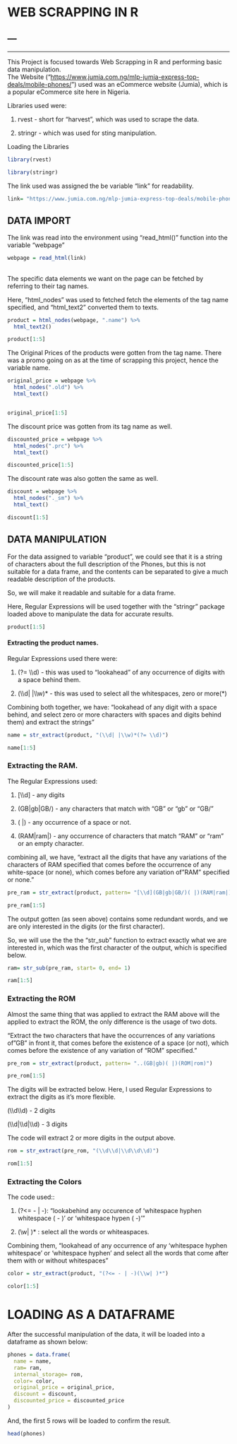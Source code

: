 # WEB SCRAPPING IN R

---
---
---

This Project is focused towards Web Scrapping in R and performing basic data manipulation.\
The Website ("<https://www.jumia.com.ng/mlp-jumia-express-top-deals/mobile-phones/>") used was an eCommerce website (Jumia), which is a popular eCommerce site here in Nigeria.

Libraries used were:

1) rvest - short for "harvest", which was used to scrape the data.

2) stringr - which was used for sting manipulation.

Loading the Libraries

```r
library(rvest)

library(stringr)
```

The link used was assigned the be variable "link" for readability.

```r
link= "https://www.jumia.com.ng/mlp-jumia-express-top-deals/mobile-phones/"
```

## DATA IMPORT

The link was read into the environment using "read_html()" function into the variable "webpage"

```r
webpage = read_html(link)
```

## 

The specific data elements we want on the page can be fetched by referring to their tag names.

Here, "html_nodes" was used to fetched fetch the elements of the tag name specified, and "html_text2" converted them to texts.

```r
product = html_nodes(webpage, ".name") %>% 
  html_text2()

product[1:5]
```

The Original Prices of the products were gotten from the tag name. There was a promo going on as at the time of scrapping this project, hence the variable name.

```r
original_price = webpage %>% 
  html_nodes(".old") %>% 
  html_text()


original_price[1:5]
```

The discount price was gotten from its tag name as well.

```r
discounted_price = webpage %>% 
  html_nodes(".prc") %>%
  html_text()

discounted_price[1:5]
```

The discount rate was also gotten the same as well.

```r
discount = webpage %>% 
  html_nodes("._sm") %>% 
  html_text()

discount[1:5]
```

## DATA MANIPULATION

For the data assigned to variable "product", we could see that it is a string of characters about the full description of the Phones, but this is not suitable for a data frame, and the contents can be separated to give a much readable description of the products.

So, we will make it readable and suitable for a data frame.

Here, Regular Expressions will be used together with the "stringr" package loaded above to manipulate the data for accurate results.

```r
product[1:5]
```

#### Extracting the product names.

Regular Expressions used there were:

1) (?= \\\\d) - this was used to "lookahead" of any occurrence of digits with a space behind them.

2) (\\\\d\| \|\\\\w)\* - this was used to select all the whitespaces, zero or more(\*)

Combining both together, we have: "lookahead of any digit with a space behind, and select zero or more characters with spaces and digits behind them) and extract the strings"

```r
name = str_extract(product, "(\\d| |\\w)*(?= \\d)")

name[1:5]
```

### Extracting the RAM.

The Regular Expressions used:

1) [\\\\d] - any digits

2) (GB\|gb\|GB/) - any characters that match with "GB" or "gb" or "GB/"

3) ( \|) - any occurrence of a space or not.

4) (RAM\|ram\|) - any occurrence of characters that match "RAM" or "ram" or an empty character.

combining all, we have, "extract all the digits that have any variations of the characters of RAM specified that comes before the occurrence of any white-space (or none), which comes before any variation of "RAM" specified or none."

```r
pre_ram = str_extract(product, pattern= "[\\d](GB|gb|GB/)( |)(RAM|ram|)")

pre_ram[1:5]
```

The output gotten (as seen above) contains some redundant words, and we are only interested in the digits (or the first character).

So, we will use the the the "str_sub" function to extract exactly what we are interested in, which was the first character of the output, which is specified below.

```r

ram= str_sub(pre_ram, start= 0, end= 1)

ram[1:5]
```

### Extracting the ROM

Almost the same thing that was applied to extract the RAM above will the applied to extract the ROM, the only difference is the usage of two dots.

"Extract the two characters that have the occurrences of any variations of "GB" in front it, that comes before the existence of a space (or not), which comes before the existence of any variation of "ROM" specified."

```r
pre_rom = str_extract(product, pattern= "..(GB|gb)( |)(ROM|rom)")

pre_rom[1:5]
```

The digits will be extracted below. Here, I used Regular Expressions to extract the digits as it's more flexible.

(\\\\d\\\\d) - 2 digits

(\\\\d\|\\\\d\|\\\\d) - 3 digits

The code will extract 2 or more digits in the output above.

```r
rom = str_extract(pre_rom, "(\\d\\d|\\d\\d\\d)")

rom[1:5]
```

### Extracting the Colors

The code used::

1) (?\<= - \| -): "lookabehind any occurence of 'whitespace hyphen whitespace ( - )' or 'whitespace hypen ( -)'"

2) (\\w\| )\* : select all the words or whiteaspaces.

Combining them, "lookahead of any occurrence of any 'whitespace hyphen whitespace' or 'whitespace hyphen' and select all the words that come after them with or without whitespaces"

```r
color = str_extract(product, "(?<= - | -)(\\w| )*")

color[1:5]
```

# LOADING AS A DATAFRAME

After the successful manipulation of the data, it will be loaded into a dataframe as shown below:

```r
phones = data.frame(
  name = name,
  ram= ram,
  internal_storage= rom,
  color= color,
  original_price = original_price,
  discount = discount,
  discounted_price = discounted_price
)


```

And, the first 5 rows will be loaded to confirm the result.

```r
head(phones)
```
